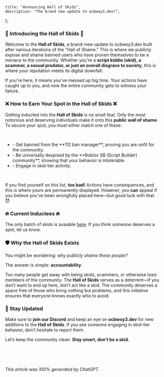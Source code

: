 	title: "Announcing Hall of Skids",
	description: "The brand new update to ocbwoy3.dev!",
};

### 🚨 Introducing the Hall of Skids 🚨

Welcome to the **Hall of Skids**, a brand-new update to ocbwoy3.dev built after various iterations of the "Hall of Shame."
This is where we publicly expose and shame banned users who have proven themselves to be a menace to the community.
Whether you're a **script kiddie (skid), a scammer, a sexual predator, or just an overall disgrace to society**,
this is where your reputation meets its digital downfall.

If you're here, it means you've messed up big time. Your actions have caught up to you, and now the entire community gets to witness your failure.

### ❌ How to Earn Your Spot in the Hall of Skids ❌

Getting inducted into the **Hall of Skids** is no small feat. Only the most notorious and deserving individuals make it onto this **public wall of shame**.
To secure your spot, you must either match one of these:

<br/>
<ul className="text-sm text-muted-foreground">
	<li>-  Get banned from the **112 ban manager**, proving you are unfit for the community.</li>
	<li>-  Be universally despised by the **Roblox SB (Script Builder) community**, showing that your behavior is intolerable.</li>
	<li>-  Engage in skid-tier activity.</li>
</ul>
<br/>

If you find yourself on this list, **too bad!** Actions have consequences, and this is where yours are permanently displayed. However, you **can** appeal if you believe you've been wrongfully placed here—but good luck with that. 😈

### 🔥 Current Inductees 🔥

The only batch of skids is avaiable [here](/hall-of-shame). If you think someone deserves a spot, let us know.

### 🛡️ Why the Hall of Skids Exists

You might be wondering: *why publicly shame these people?*

The answer is simple: **accountability.** 

Too many people get away with being skids, scammers, or otherwise toxic members of the community.
The **Hall of Skids** serves as a deterrent—if you don’t want to end up here, don’t act like a skid.
The community deserves a space free of those who bring nothing but problems, and this initiative ensures that everyone knows exactly who to avoid.

### 📢 Stay Updated

Make sure to **join our Discord** and keep an eye on **ocbwoy3.dev** for new additions to the **Hall of Skids**. If you see someone engaging in skid-tier behavior, don’t hesitate to report them.

Let’s keep the community clean. **Stay smart, don’t be a skid.**

<br/>
<br/>
<br/>

*This article was 100% generated by ChatGPT.*

